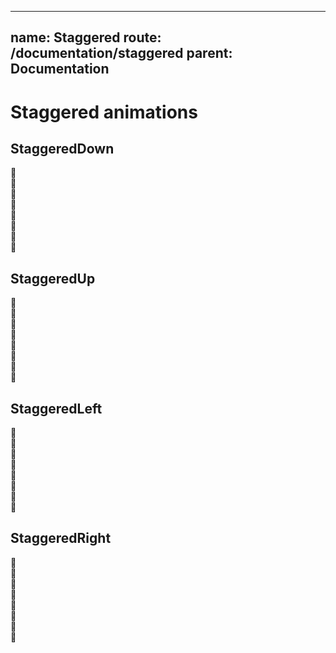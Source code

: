 

---
name: Staggered
route: /documentation/staggered
parent: Documentation
---



# Staggered animations

## StaggeredDown
<Playground>  
  <StaggeredDown>
    <div>🍅</div>
    <div>🍇</div>
    <div>🍎</div>
    <div>🍑</div>
    <div>🥥</div>
    <div>🍌</div>
    <div>🍍</div>
    <div>🍉</div>
  </StaggeredDown>
</Playground>

## StaggeredUp
<Playground>  
  <StaggeredUp>
    <div>🍅</div>
    <div>🍇</div>
    <div>🍎</div>
    <div>🍑</div>
    <div>🥥</div>
    <div>🍌</div>
    <div>🍍</div>
    <div>🍉</div>
  </StaggeredUp>
</Playground>

## StaggeredLeft
<Playground>  
  <StaggeredLeft>
    <div>🍅</div>
    <div>🍇</div>
    <div>🍎</div>
    <div>🍑</div>
    <div>🥥</div>
    <div>🍌</div>
    <div>🍍</div>
    <div>🍉</div>
  </StaggeredLeft>
</Playground>

## StaggeredRight
<Playground>  
  <StaggeredRight>
    <div>🍅</div>
    <div>🍇</div>
    <div>🍎</div>
    <div>🍑</div>
    <div>🥥</div>
    <div>🍌</div>
    <div>🍍</div>
    <div>🍉</div>
  </StaggeredRight>
</Playground>
